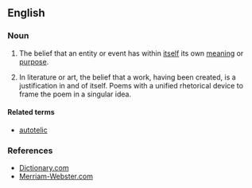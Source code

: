 ==English==

===Noun===
{{en-noun|-}}

# The belief that an entity or event has within [[itself]] its own [[meaning]] or [[purpose]].
# {{label|en|arts}} In literature or art, the belief that a work, having been created, is a justification in and of itself. Poems with a unified rhetorical device to frame the poem in a singular idea.

====Related terms====
* [[autotelic]]

===References===
* [http://dictionary.reference.com/browse/autotelism Dictionary.com]
* [http://www.m-w.com/dictionary/autotelism Merriam-Webster.com]